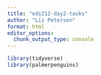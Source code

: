```yaml
---
title: "eds212-day2-tasks"
author: "Liz Peterson"
format: html
editor_options: 
  chunk_output_type: console
---
```


```r
library(tidyverse)
library(palmerpenguins)
```


